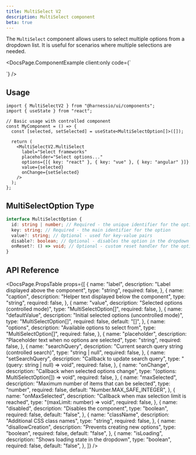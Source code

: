 ```yaml
---
title: MultiSelect V2
description: MultiSelect component
beta: true
---
```


The `MultiSelect` component allows users to select multiple options from a dropdown list. It is useful for scenarios where multiple selections are needed.


<DocsPage.ComponentExample
  client:only
  code={`
  <div className="max-w-md">
      <MultiSelectV2.MultiSelect
        label="Frameworks"
        defaultValue={[{ key: 'React', id: 'react' }, { key: 'category', value: 'frontend', id: 'frontend' }]}
        options={[
          { key: 'nextjs', id: 'nextjs' },
          { key: 'Vite', id: 'vite' },
          { key: 'Nuxt', id: 'nuxt' },
          { key: 'Vue', id: 'vue' },
        ]}
        placeholder="Select frameworks you like..."
        caption="Separate tags with commas or press Enter. Use the format key:value for object entries."
      />
    </div>`}
/>

## Usage

```tsx
import { MultiSelectV2 } from "@harnessio/ui/components";
import { useState } from "react";

// Basic usage with controlled component
const MyComponent = () => {
  const [selected, setSelected] = useState<MultiSelectOption[]>([]);

  return (
    <MultiSelectV2.MultiSelect
      label="Select frameworks"
      placeholder="Select options..."
      options={[{ key: "react" }, { key: "vue" }, { key: "angular" }]}
      value={selected}
      onChange={setSelected}
    />
  );
};
```

## MultiSelectOption Type

```typescript
interface MultiSelectOption {
  id: string | number; // Required - the unique identifier for the option
  key: string; // Required - the main identifier for the option
  value?: string; // Optional - used for key-value pairs
  disable?: boolean; // Optional - disables the option in the dropdown
  onReset?: () => void; // Optional - custom reset handler for the option
}
```

## API Reference

<DocsPage.PropsTable
  props={[
    {
      name: "label",
      description: "Label displayed above the component",
      type: "string",
      required: false,
    },
    {
      name: "caption",
      description: "Helper text displayed below the component",
      type: "string",
      required: false,
    },
    {
      name: "value",
      description: "Selected options (controlled mode)",
      type: "MultiSelectOption[]",
      required: false,
    },
    {
      name: "defaultValue",
      description: "Initial selected options (uncontrolled mode)",
      type: "MultiSelectOption[]",
      required: false,
      default: "[]",
    },
    {
      name: "options",
      description: "Available options to select from",
      type: "MultiSelectOption[]",
      required: false,
    },
    {
      name: "placeholder",
      description: "Placeholder text when no options are selected",
      type: "string",
      required: false,
    },
    {
      name: "searchQuery",
      description: "Current search query string (controlled search)",
      type: "string | null",
      required: false,
    },
    {
      name: "setSearchQuery",
      description: "Callback to update search query",
      type: "(query: string | null) => void",
      required: false,
    },
    {
      name: "onChange",
      description: "Callback when selected options change",
      type: "(options: MultiSelectOption[]) => void",
      required: false,
    },
    {
      name: "maxSelected",
      description: "Maximum number of items that can be selected",
      type: "number",
      required: false,
      default: "Number.MAX_SAFE_INTEGER",
    },
    {
      name: "onMaxSelected",
      description: "Callback when max selection limit is reached",
      type: "(maxLimit: number) => void",
      required: false,
    },
    {
      name: "disabled",
      description: "Disables the component",
      type: "boolean",
      required: false,
      default: "false",
    },
    {
      name: "className",
      description: "Additional CSS class names",
      type: "string",
      required: false,
    },
    {
      name: "disallowCreation",
      description: "Prevents creating new options",
      type: "boolean",
      required: false,
      default: "false",
    },
    {
      name: "isLoading",
      description: "Shows loading state in the dropdown",
      type: "boolean",
      required: false,
      default: "false",
    },
  ]}
/>
